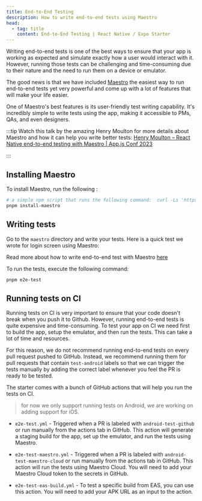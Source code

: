 ```yaml
---
title: End-to-End Testing
description: How to write end-to-end tests using Maestro
head:
  - tag: title
    content: End-to-End Testing | React Native / Expo Starter
---
```



Writing end-to-end tests is one of the best ways to ensure that your app is working as expected and simulate exactly how a user would interact with it. However, running those tests can be challenging and time-consuming due to their nature and the need to run them on a device or emulator.

The good news is that we have included [Maestro](https://www.mobile.dev/) the easiest way to run end-to-end tests yet very powerful and come up with a lot of features that will make your life easier.

One of Maestro's best features is its user-friendly test writing capability. It's incredibly simple to write tests using the app, making it accessible to PMs, QAs, and even designers.

:::tip
Watch this talk by the amazing Henry Moulton for more details about Maestro and how it can help you write better tests: [Henry Moulton – React Native end-to-end testing with Maestro | App.js Conf 2023](https://www.youtube.com/watch?v=uoCzBdFCoqc)

:::

## Installing Maestro

To install Maestro, run the following :

```bash
# a simple npm script that runs the following command:  curl -Ls 'https://get.maestro.mobile.dev' | bash
pnpm install-maestro
```

## Writing tests

Go to the `maestro` directory and write your tests.
Here is a quick test we wrote for login screen using Maestro:

Read more about how to write end-to-end test with Maestro [here](https://maestro.mobile.dev/)

<CodeBlock file=".maestro/auth/login-with-validation.yaml" />

To run the tests, execute the following command:

```bash
pnpm e2e-test
```

## Running tests on CI

Running tests on CI is very important to ensure that your code doesn't break when you push it to Github. However, running end-to-end tests is quite expensive and time-consuming. To test your app on CI we need first to build the app, setup the emulator, and then run the tests. This can take a lot of time and resources.

For this reason, we do not recommend running end-to-end tests on every pull request pushed to GitHub. Instead, we recommend running them for pull requests that contain `test-android` labels so that we can trigger the tests manually by adding the correct label whenever you feel the PR is ready to be tested.

The starter comes with a bunch of GitHub actions that will help you run the tests on CI.

> for now we only support running tests on Android, we are working on adding support for iOS.

- `e2e-test.yml` - Triggered when a PR is labeled with `android-test-github` or run manually from the actions tab in GitHub.
  This action will generate a staging build for the app, set up the emulator, and run the tests using Maestro.

- `e2e-test-maestro.yml` - Triggered when a PR is labeled with `android-test-maestro-cloud` or run manually from the actions tab in GitHub.
  This action will run the tests using Maestro Cloud. You will need to add your Maestro Cloud token to the secrets in GitHub.

- `e2e-test-eas-build.yml` - To test a specific build from EAS, you can use this action. You will need to add your APK URL as an input to the action.
